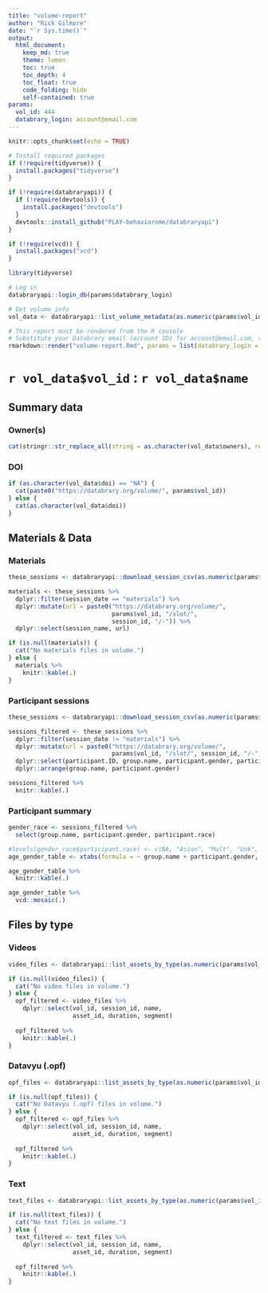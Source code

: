 ```yaml
---
title: "volume-report"
author: "Rick Gilmore"
date: "`r Sys.time()`"
output: 
  html_document:
    keep_md: true
    theme: lumen
    toc: true
    toc_depth: 4
    toc_float: true
    code_folding: hide
    self-contained: true
params:
  vol_id: 444
  databrary_login: account@email.com
---
```


```r
knitr::opts_chunk$set(echo = TRUE)

# Install required packages
if (!require(tidyverse)) {
  install.packages("tidyverse")
}

if (!require(databraryapi)) {
  if (!require(devtools)) {
    install.packages("devtools")
  }
  devtools::install_github("PLAY-behaviorome/databraryapi")
}

if (!require(vcd)) {
  install.packages("vcd")
}

library(tidyverse)

# Log in
databraryapi::login_db(params$databrary_login)
```

```r
# Get volume info
vol_data <- databraryapi::list_volume_metadata(as.numeric(params$vol_id))
```

```r
# This report must be rendered from the R console
# Substitute your Databrary email (account ID) for account@email.com, run from console
rmarkdown::render("volume-report.Rmd", params = list(databrary_login = "account@email.com"))
```

# `r vol_data$vol_id` : `r vol_data$name`

## Summary data

### Owner(s)

```r
cat(stringr::str_replace_all(string = as.character(vol_data$owners), replacement = "/n", pattern ="; "))
```

### DOI

```r
if (as.character(vol_data$doi) == "NA") {
  cat(paste0("https://databrary.org/volume/", params$vol_id))
} else {
  cat(as.character(vol_data$doi))
}
```

## Materials & Data {.tabset}

### Materials

```r
these_sessions <- databraryapi::download_session_csv(as.numeric(params$vol_id))

materials <- these_sessions %>%
  dplyr::filter(session_date == "materials") %>%
  dplyr::mutate(url = paste0("https://databrary.org/volume/", 
                             params$vol_id, "/slot/", 
                             session_id, "/-")) %>%
  dplyr::select(session_name, url)

if (is.null(materials)) {
  cat("No materials files in volume.")
} else {
  materials %>%
    knitr::kable(.)    
}
```

### Participant sessions

```r
these_sessions <- databraryapi::download_session_csv(as.numeric(params$vol_id))

sessions_filtered <- these_sessions %>%
  dplyr::filter(session_date != "materials") %>%
  dplyr::mutate(url = paste0("https://databrary.org/volume/", 
                             params$vol_id, "/slot/", session_id, "/-")) %>%
  dplyr::select(participant.ID, group.name, participant.gender, participant.race, participant.ethnicity, url) %>%
  dplyr::arrange(group.name, participant.gender)

sessions_filtered %>%
  knitr::kable(.)
```

### Participant summary

```r
gender_race <- sessions_filtered %>%
  select(group.name, participant.gender, participant.race)

#levels(gender_race$participant.race) <- c(NA, "Asian", "Mult", "Unk", "Wht")
age_gender_table <- xtabs(formula = ~ group.name + participant.gender, data = sessions_filtered)

age_gender_table %>%
  knitr::kable(.)

age_gender_table %>%
  vcd::mosaic(.)
```

## Files by type {.tabset}

### Videos

```r
video_files <- databraryapi::list_assets_by_type(as.numeric(params$vol_id))

if (is.null(video_files)) {
  cat("No video files in volume.")
} else {
  opf_filtered <- video_files %>%
    dplyr::select(vol_id, session_id, name, 
                  asset_id, duration, segment)
  
  opf_filtered %>%
    knitr::kable(.)  
}
```

### Datavyu (.opf)

```r
opf_files <- databraryapi::list_assets_by_type(as.numeric(params$vol_id), type = "datavyu")

if (is.null(opf_files)) {
  cat("No Datavyu (.opf) files in volume.")
} else {
  opf_filtered <- opf_files %>%
    dplyr::select(vol_id, session_id, name, 
                  asset_id, duration, segment)
  
  opf_filtered %>%
    knitr::kable(.)  
}
```

### Text

```r
text_files <- databraryapi::list_assets_by_type(as.numeric(params$vol_id), type = "text")

if (is.null(text_files)) {
  cat("No text files in volume.")
} else {
  text_filtered <- text_files %>%
    dplyr::select(vol_id, session_id, name, 
                  asset_id, duration, segment)
  
  opf_filtered %>%
    knitr::kable(.)  
}
```
